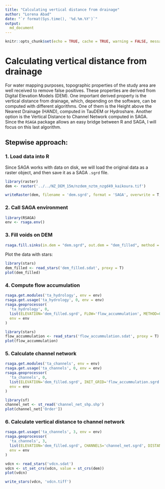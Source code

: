 ```yaml
---
title: "Calculating vertical distance from drainage"
author: "Lorena Abad"
date: "`r format(Sys.time(), '%d.%m.%Y')`"
output: 
  md_document
---
```


```r
knitr::opts_chunk$set(echo = TRUE, cache = TRUE, warning = FALSE, message = FALSE, eval = F)
```

# Calculating vertical distance from drainage

For water mapping purposes, topographic properties of the study area are well received to remove false positives. These properties are derived from Digital Elevation Models (DEM). One important derived property is the vertical distance from drainage, which, depending on the software, can be computed with different algorithms. One of them is the Height above the Nearest Drainage (HAND), computed in TauDEM or Hydroshare. Another option is the Vertical Distance to Channel Network computed in SAGA. Since the `RSAGA` package allows an easy bridge between R and SAGA, I will focus on this last algorithm. 

## Stepwise approach:

### 1. Load data into R
Since SAGA works with data on disk, we will load the original data as a raster object, and then save it as a SAGA `.sgrd` file. 

```r
library(raster)
dem <- raster('../../NZ_DEM_15m/nzdem_nztm_nzgd49_kaikoura.tif') 
```

```r
writeRaster(dem, filename = 'dem.sgrd', format = 'SAGA', overwrite = T, NAflag = 0)
```


### 2. Call SAGA environment
```r
library(RSAGA)
env <- rsaga.env()
```

### 3. Fill voids on DEM
```r
rsaga.fill.sinks(in.dem = "dem.sgrd", out.dem = "dem_filled", method = "wang.liu.2006", env = env)
```

Plot the data with stars:
```r
library(stars)
dem_filled <- read_stars('dem_filled.sdat', proxy = T)
plot(dem_filled)
```

### 4. Compute flow accumulation
```r
rsaga.get.modules('ta_hydrology', env = env)
rsaga.get.usage('ta_hydrology', 0, env = env)
rsaga.geoprocessor(
  'ta_hydrology', 0, 
  list(ELEVATION='dem_filled.sgrd', FLOW='flow_accummulation', METHOD=0),
  env = env
)
```

```r
library(stars)
flow_accummulation <- read_stars('flow_accummulation.sdat', proxy = T)
plot(flow_accummulation)
```

### 5. Calculate channel network
```r
rsaga.get.modules('ta_channels', env = env)
rsaga.get.usage('ta_channels', 0, env = env)
rsaga.geoprocessor(
  'ta_channels', 0, 
  list(ELEVATION='dem_filled.sgrd', INIT_GRID='flow_accummulation.sgrd', INIT_VALUE=1000000, CHNLNTWRK="channel_net.sdat",CHNLROUTE="route.sdat",SHAPES='channel_net_shp.shp'),
  env = env
)
```

```r
library(sf)
channel_net <- st_read('channel_net_shp.shp')
plot(channel_net['Order'])
```

### 6. Calculate vertical distance to channel network
```r
rsaga.get.usage('ta_channels', 3, env = env)
rsaga.geoprocessor(
  'ta_channels', 3, 
  list(ELEVATION='dem_filled.sgrd', CHANNELS='channel_net.sgrd', DISTANCE='vdcn'),
  env = env
)
```

```r
vdcn <- read_stars('vdcn.sdat')
vdcn <- st_set_crs(vdcn, value = st_crs(dem))
plot(vdcn)
```

```r
write_stars(vdcn, 'vdcn.tiff')
```

